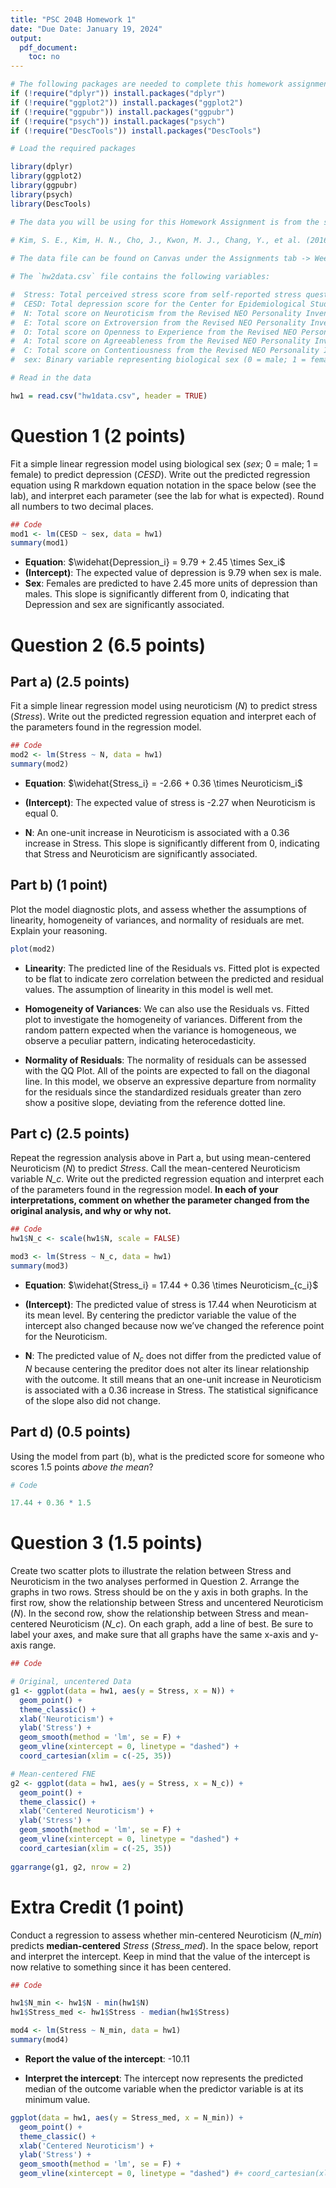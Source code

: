 ```yaml
---
title: "PSC 204B Homework 1"
date: "Due Date: January 19, 2024"
output:
  pdf_document:
    toc: no
---
```


```r
# The following packages are needed to complete this homework assignment. The following code checks whether the packages are already installed, if not they will be installed. 
if (!require("dplyr")) install.packages("dplyr")
if (!require("ggplot2")) install.packages("ggplot2")
if (!require("ggpubr")) install.packages("ggpubr")
if (!require("psych")) install.packages("psych")
if (!require("DescTools")) install.packages("DescTools")
```

```r
# Load the required packages 

library(dplyr)
library(ggplot2)
library(ggpubr)
library(psych)
library(DescTools)
```

```r
# The data you will be using for this Homework Assignment is from the study below:
 
# Kim, S. E., Kim, H. N., Cho, J., Kwon, M. J., Chang, Y., et al. (2016) Correction: Direct and indirect effects of five factor personality and gender on depressive symptoms mediated by perceived stress. *PLOS ONE, 11*: e0157204.

# The data file can be found on Canvas under the Assignments tab -> Week 2 -> Homework -> hw2data.csv

# The `hw2data.csv` file contains the following variables:

#  Stress: Total perceived stress score from self-reported stress questionnaire 
#  CESD: Total depression score for the Center for Epidemiological Studies Depression Scale
#  N: Total score on Neuroticism from the Revised NEO Personality Inventory
#  E: Total score on Extroversion from the Revised NEO Personality Inventory
#  O: Total score on Openness to Experience from the Revised NEO Personality Inventory
#  A: Total score on Agreeableness from the Revised NEO Personality Inventory
#  C: Total score on Contentiousness from the Revised NEO Personality Inventory
#  sex: Binary variable representing biological sex (0 = male; 1 = female)
```

```r
# Read in the data 

hw1 = read.csv("hw1data.csv", header = TRUE)
```

# Question 1 **(2 points)**

Fit a simple linear regression model using biological sex (*sex*; 0 = male; 1 = female) to predict depression (*CESD*). Write out the predicted regression equation using R markdown equation notation in the space below (see the lab), and interpret each parameter (see the lab for what is expected). Round all numbers to two decimal places.

```r
## Code
mod1 <- lm(CESD ~ sex, data = hw1)
summary(mod1)
```

-   **Equation**: $\widehat{Depression_i} = 9.79 + 2.45 \times Sex_i$
-   **(Intercept)**: The expected value of depression is 9.79 when sex is male.
-   **Sex**: Females are predicted to have 2.45 more units of depression than males. This slope is significantly different from 0, indicating that Depression and sex are significantly associated.

# Question 2 **(6.5 points)**

## Part a) **(2.5 points)**

Fit a simple linear regression model using neuroticism (*N*) to predict stress (*Stress*). Write out the predicted regression equation and interpret each of the parameters found in the regression model.

```r
## Code
mod2 <- lm(Stress ~ N, data = hw1)
summary(mod2)
```

-   **Equation**: $\widehat{Stress_i} = -2.66 + 0.36 \times Neuroticism_i$

-   **(Intercept)**: The expected value of stress is -2.27 when Neuroticism is equal 0.

-   **N**: An one-unit increase in Neuroticism is associated with a 0.36 increase in Stress. This slope is significantly different from 0, indicating that Stress and Neuroticism are significantly associated.

## Part b) **(1 point)**

Plot the model diagnostic plots, and assess whether the assumptions of linearity, homogeneity of variances, and normality of residuals are met. Explain your reasoning. 

```r
plot(mod2)
```

- **Linearity**: The predicted line of the Residuals vs. Fitted plot is expected to be flat to indicate zero correlation between the predicted and residual values. The assumption of linearity in this model is well met.

- **Homogeneity of Variances**: We can also use the Residuals vs. Fitted plot to investigate the homogeneity of variances. Different from the random pattern expected when the variance is homogeneous, we observe a peculiar pattern, indicating heterocedasticity.

- **Normality of Residuals**: The normality of residuals can be assessed with the QQ Plot. All of the points are expected to fall on the diagonal line. In this model, we observe an expressive departure from normality for the residuals since the standardized residuals greater than zero show a positive slope, deviating from the reference dotted line. 

## Part c) **(2.5 points)**

Repeat the regression analysis above in Part a, but using mean-centered Neuroticism (*N*) to predict *Stress*. Call the mean-centered Neuroticism variable *N_c*. Write out the predicted regression equation and interpret each of the parameters found in the regression model. **In each of your interpretations, comment on whether the parameter changed from the original analysis, and why or why not.**

```r
## Code
hw1$N_c <- scale(hw1$N, scale = FALSE)

mod3 <- lm(Stress ~ N_c, data = hw1)
summary(mod3)
```

-   **Equation**: $\widehat{Stress_i} = 17.44 + 0.36 \times Neuroticism_{c_i}$

-   **(Intercept)**: The predicted value of stress is 17.44 when Neuroticism at its mean level. By centering the predictor variable the value of the intercept also changed because now we've changed the reference point for the Neuroticism.

-   **N**: The predicted value of $N_c$ does not differ from the predicted value of $N$ because centering the preditor does not alter its linear relationship with the outcome. It still means that an one-unit increase in Neuroticism is associated with a 0.36 increase in Stress. The statistical significance of the slope also did not change.

## Part d) **(0.5 points)**

Using the model from part (b), what is the predicted score for someone who scores 1.5 points *above the mean*?

```r
# Code

17.44 + 0.36 * 1.5

```




# Question 3 **(1.5 points)**

Create two scatter plots to illustrate the relation between Stress and Neuroticism in the two analyses performed in Question 2. Arrange the graphs in two rows. Stress should be on the y axis in both graphs. In the first row, show the relationship between Stress and uncentered Neuroticism (*N*). In the second row, show the relationship between Stress and mean-centered Neuroticism (*N_c*). On each graph, add a line of best. Be sure to label your axes, and make sure that all graphs have the same x-axis and y-axis range.


```r
## Code

# Original, uncentered Data
g1 <- ggplot(data = hw1, aes(y = Stress, x = N)) + 
  geom_point() +
  theme_classic() +
  xlab('Neuroticism') +
  ylab('Stress') +
  geom_smooth(method = 'lm', se = F) +
  geom_vline(xintercept = 0, linetype = "dashed") +
  coord_cartesian(xlim = c(-25, 35))

# Mean-centered FNE
g2 <- ggplot(data = hw1, aes(y = Stress, x = N_c)) +
  geom_point() +
  theme_classic() +
  xlab('Centered Neuroticism') +
  ylab('Stress') +
  geom_smooth(method = 'lm', se = F) +
  geom_vline(xintercept = 0, linetype = "dashed") +
  coord_cartesian(xlim = c(-25, 35))
  
ggarrange(g1, g2, nrow = 2)
```

# Extra Credit **(1 point)**

Conduct a regression to assess whether min-centered Neuroticism (*N_min*) predicts **median-centered** *Stress* (*Stress_med*). In the space below, report and interpret the intercept. Keep in mind that the value of the intercept is now relative to something since it has been centered. 

```r
## Code

hw1$N_min <- hw1$N - min(hw1$N)
hw1$Stress_med <- hw1$Stress - median(hw1$Stress)

mod4 <- lm(Stress ~ N_min, data = hw1)
summary(mod4)

```

-   **Report the value of the intercept**: -10.11

-   **Interpret the intercept**: The intercept now represents the predicted median of the outcome variable when the predictor variable is at its minimum value.

```r
ggplot(data = hw1, aes(y = Stress_med, x = N_min)) +
  geom_point() +
  theme_classic() +
  xlab('Centered Neuroticism') +
  ylab('Stress') +
  geom_smooth(method = 'lm', se = F) +
  geom_vline(xintercept = 0, linetype = "dashed") #+ coord_cartesian(xlim = c(-25, 35))
```

